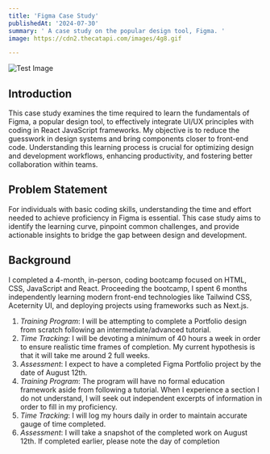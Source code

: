 ```yaml
---
title: 'Figma Case Study'
publishedAt: '2024-07-30'
summary: ' A case study on the popular design tool, Figma. '
image: https://cdn2.thecatapi.com/images/4g8.gif

---
```

<img src="https://img-b.udemycdn.com/course/750x422/5462234_4f08.jpg" alt="Test Image"  />

## Introduction
This case study examines the time required to learn the fundamentals of Figma, a popular design tool, to effectively integrate UI/UX principles with coding in React JavaScript frameworks. My objective is to reduce the guesswork in design systems and bring components closer to front-end code. Understanding this learning process is crucial for optimizing design and development workflows, enhancing productivity, and fostering better collaboration within teams.

## Problem Statement
For individuals with basic coding skills, understanding the time and effort needed to achieve proficiency in Figma is essential. This case study aims to identify the learning curve, pinpoint common challenges, and provide actionable insights to bridge the gap between design and development.

## Background
I completed a 4-month, in-person, coding bootcamp focused on HTML, CSS, JavaScript and React. Proceeding the bootcamp, I spent 6 months independently learning modern front-end technologies like Tailwind CSS, Aceternity UI, and deploying projects using frameworks such as Next.js.

1. *Training Program*: I will be attempting to complete a Portfolio design from scratch following an intermediate/advanced tutorial.
2. *Time Tracking*: I will be devoting a minimum of 40 hours a week in order to ensure realistic time frames of completion. My current hypothesis is that it will take me around 2 full weeks.
3. *Assessment*: I expect to have a completed Figma Portfolio project by the date of August 12th.
4. *Training Program*: The program will have no formal education framework aside from following a tutorial. When I experience a section I do not understand, I will seek out independent excerpts of information in order to fill in my proficiency. 
5. *Time Tracking*: I will log my hours daily in order to maintain accurate gauge of time completed.
6. *Assessment*: I will take a snapshot of the completed work on August 12th. If completed earlier, please note the day of completion



